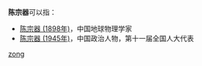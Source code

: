 '''陈宗器'''可以指：
* [[陈宗器_(1898年)|陈宗器 (1898年)]]，中国地球物理学家
* [[陈宗器_(1945年)|陈宗器 (1945年)]]，中国政治人物，第十一届全国人大代表

{{disambig}}

[[Category:三字陈姓人名消歧义|zong]]